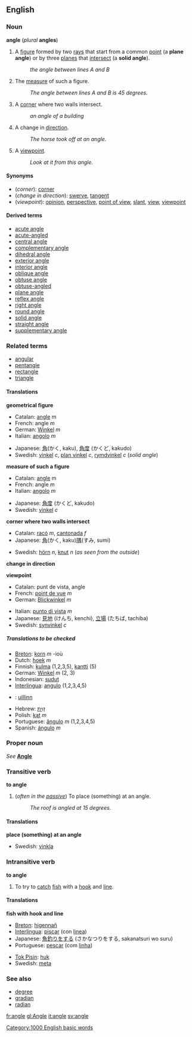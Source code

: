 {{See|Angle}}
==English==
===Noun===
'''angle''' (''plural'' '''angles''')

#{{geometry}} A [[figure]] formed by two [[ray]]s that start from a common [[point]] (a '''plane angle''') or by three [[plane]]s that [[intersect]] (a '''solid angle''').
#:''the angle between lines A and B''
#{{geometry}} The [[measure]] of such a figure.
#:''The angle between lines A and B is 45 degrees.''
#A [[corner]] where two walls intersect.
#:''an angle of a building''
#A change in [[direction]].
#:''The horse took off at an angle.''
#A [[viewpoint]].
#:''Look at it from this angle.''

====Synonyms====
*(''corner''): [[corner]]
*(''change in direction''): [[swerve]], [[tangent]]
*(''viewpoint''): [[opinion]], [[perspective]], [[point of view]], [[slant]], [[view]], [[viewpoint]]

====Derived terms====
*[[acute angle]]
*[[acute-angled]]
*[[central angle]]
*[[complementary angle]]
*[[dihedral angle]]
*[[exterior angle]]
*[[interior angle]]
*[[oblique angle]]
*[[obtuse angle]]
*[[obtuse-angled]]
*[[plane angle]]
*[[reflex angle]]
*[[right angle]]
*[[round angle]]
*[[solid angle]]
*[[straight angle]]
*[[supplementary angle]]

===Related terms===
*[[angular]]
*[[pentangle]]
*[[rectangle]]
*[[triangle]]

====Translations====

'''geometrical figure'''
{{top}}
*Catalan: [[angle]] m
*French: angle ''m''
*German: [[Winkel]] ''m''
*Italian: [[angolo]] ''m''
{{mid}}
*Japanese: [[角]](かく, kaku), [[角度]] (かくど, kakudo)
*Swedish: [[vinkel]] ''c'', [[plan vinkel]] ''c'', [[rymdvinkel]] ''c'' (''solid angle'')
{{bottom}}

'''measure of such a figure'''
{{top}}
*Catalan: [[angle]] m
*French: angle ''m''
*Italian: [[angolo]] ''m''
{{mid}}
*Japanese: [[角度]] (かくど, kakudo)
*Swedish: [[vinkel]] ''c''
{{bottom}}

'''corner where two walls intersect'''
{{top}}
*Catalan: [[racó]] ''m'', [[cantonada]] ''f''
*Japanese: [[角]](かく, kaku)[[隅]](すみ, sumi)
{{mid}}
*Swedish: [[hörn]] ''n'', [[knut]] ''n'' (''as seen from the outside'')
{{bottom}}

'''change in direction'''
{{top}}
{{mid}}
{{bottom}}

'''viewpoint'''
{{top}}
*Catalan: punt de vista, angle
*French: [[point de vue]] ''m''
*German: [[Blickwinkel]] ''m''
{{mid}}
*Italian: [[punto di vista]] ''m''
*Japanese: [[見地]] (けんち, kenchi), [[立場]] (たちば, tachiba)
*Swedish: [[synvinkel]] ''c''
{{bottom}}

=====Translations to be checked=====
<!--Remove this section once all of the translations below have been moved into the tables above.-->
{{checktrans}}

*[[Breton]]: [[korn]] ''m'' -ioù
*Dutch: [[hoek]] ''m''
*Finnish: [[kulma]] (1,2,3,5), [[kantti]] (5)
*German: [[Winkel]] ''m'' (2, 3)
*Indonesian: [[sudut]]
*[[Interlingua]]: [[angulo]] (1,2,3,4,5)
*{{ga}}: [[uillinn]]
*Hebrew: [[זָוִית]]
*Polish: [[kąt]] ''m''
*Portuguese: [[ângulo]] ''m'' (1,2,3,4,5)
*Spanish: [[ángulo]] ''m''

===Proper noun===
''See'' '''[[Angle]]'''

===Transitive verb===
'''to angle'''

#(''often in the [[passive]]'') To place (something) at an angle.
#:''The roof is angled at 15 degrees.''

====Translations====

'''place (something) at an angle'''
{{top}}
{{mid}}
*Swedish: [[vinkla]]
{{bottom}}

===Intransitive verb===
'''to angle'''

#To try to [[catch]] [[fish]] with a [[hook]] and [[line]].

====Translations====

'''fish with hook and line'''
{{top}}
*[[Breton]]: [[higennañ]]
*[[Interlingua]]: [[piscar]] (con [[linea]])
*Japanese: [[魚釣り]]をする (さかなつりをする, sakanatsuri wo suru)
*Portuguese: [[pescar]] (com [[linha]])
{{mid}}
*[[Tok Pisin]]: [[huk]]
*Swedish: [[meta#Swedish|meta]]
{{bottom}}

===See also===
*[[degree]]
*[[gradian]]<!--1/100 of a right angle-->
*[[radian]]

[[fr:angle]]
[[gl:Angle]]
[[it:angle]]
[[sv:angle]]
[[Category:1000 English basic words]]